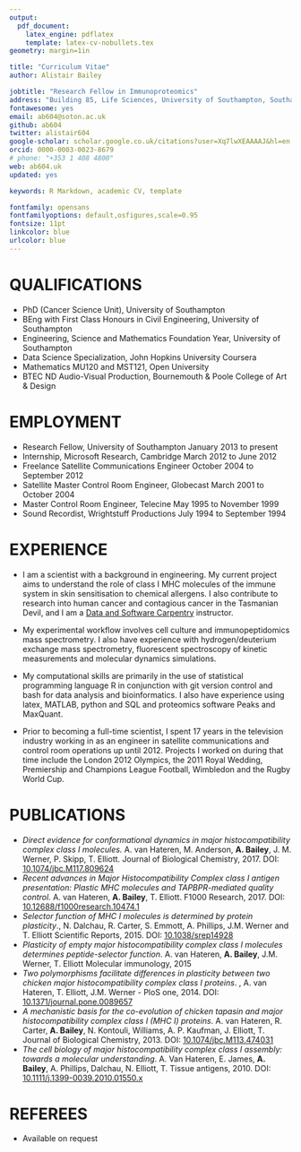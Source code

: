 ```yaml
---
output: 
  pdf_document:
    latex_engine: pdflatex
    template: latex-cv-nobullets.tex
geometry: margin=1in

title: "Curriculum Vitae"
author: Alistair Bailey

jobtitle: "Research Fellow in Immunoproteomics"
address: "Building 85, Life Sciences, University of Southampton, Southampton, SO17 1BJ, UK"
fontawesome: yes
email: ab604@soton.ac.uk
github: ab604
twitter: alistair604
google-scholar: scholar.google.co.uk/citations?user=Xq7lwXEAAAAJ&hl=en
orcid: 0000-0003-0023-8679
# phone: "+353 1 408 4800"
web: ab604.uk
updated: yes

keywords: R Markdown, academic CV, template

fontfamily: opensans
fontfamilyoptions: default,osfigures,scale=0.95
fontsize: 11pt
linkcolor: blue
urlcolor: blue
---
```


# QUALIFICATIONS

+ PhD (Cancer Science Unit), \hfill University of Southampton
+ BEng with First Class Honours in Civil Engineering, \hfill University of Southampton
+ Engineering, Science and Mathematics Foundation Year, \hfill University of Southampton
+ Data Science Specialization, \hfill John Hopkins University Coursera
+ Mathematics MU120 and MST121, \hfill Open University
+ BTEC ND Audio-Visual Production, \hfill Bournemouth & Poole College of Art & Design


# EMPLOYMENT

+ Research Fellow, University of Southampton  \hfill January 2013 to present 
+ Internship, Microsoft Research, Cambridge \hfill March 2012 to June 2012
+ Freelance Satellite Communications Engineer \hfill October 2004 to September 2012 
+ Satellite Master Control Room Engineer, Globecast \hfill March 2001 to October 2004
+ Master Control Room Engineer, Telecine \hfill May 1995 to November 1999
+ Sound Recordist, Wrightstuff Productions \hfill July 1994 to September 1994

# EXPERIENCE

+ I am a scientist with a background in engineering. My current project aims to 
understand the role of class I MHC molecules of the immune system in skin 
sensitisation to chemical allergens. I also contribute to research into 
human cancer and contagious cancer in the Tasmanian Devil, and I am a [Data and 
Software Carpentry](https://carpentries.org/) instructor.

+ My experimental workflow involves cell culture and immunopeptidomics mass 
spectrometry. I also have experience with hydrogen/deuterium exchange mass 
spectrometry, fluorescent spectroscopy of kinetic measurements and 
molecular dynamics simulations.

+ My computational skills are primarily in the use of statistical programming
language R in conjunction with git version control and bash for data analysis 
and bioinformatics. I also have experience using latex, MATLAB, python and SQL and
proteomics software Peaks and MaxQuant. 

+ Prior to becoming a full-time scientist, I spent 17 years in the television 
industry working in as an engineer in satellite communications and control room 
operations up until 2012. Projects I worked on during that time include the London 2012 Olympics,
the 2011 Royal Wedding, Premiership and Champions League Football, Wimbledon and the Rugby
World Cup.

\clearpage

# PUBLICATIONS

+ *Direct evidence for conformational dynamics in major histocompatibility complex class I molecules.*
A. van Hateren, M. Anderson, **A. Bailey**, J. M. Werner, P. Skipp, T. Elliott. Journal of Biological
Chemistry, 2017. DOI: [10.1074/jbc.M117.809624](https://doi.org/10.1074/jbc.M117.809624)
+ *Recent advances in Major Histocompatibility Complex class I antigen presentation: Plastic MHC
molecules and TAPBPR-mediated quality control.* \newline A. van Hateren, **A. Bailey**, T. Elliott. F1000 Research, 2017.  DOI: [10.12688/f1000research.10474.1](https://doi.org/10.12688/f1000research.10474.1)
+ *Selector function of MHC I molecules is determined by protein plasticity*.\newline \textbf{A. Bailey}, N. Dalchau, R.
Carter, S. Emmott, A. Phillips, J.M. Werner and T. Elliott Scientific Reports, 2015. DOI: [10.1038/srep14928](http://dx.doi.org/10.1038/srep14928)
+ *Plasticity of empty major histocompatibility complex class I molecules determines peptide-selector
function*. \newline A. van Hateren, **A. Bailey**, J.M. Werner, T. Elliott Molecular immunology, 2015
+ *Two polymorphisms facilitate differences in plasticity between two chicken major histocompatibility
complex class I proteins*. \newline \textbf{A. Bailey}, A. van Hateren, T. Elliott, J.M. Werner - PloS one, 2014. DOI: [10.1371/journal.pone.0089657](https://doi.org/10.1371/journal.pone.0089657)
+ *A mechanistic basis for the co-evolution of chicken tapasin and major histocompatibility complex
class I (MHC I) proteins*. \newline A. van Hateren, R. Carter, **A. Bailey**, N. Kontouli, Williams, A. P. Kaufman, J.
Elliott, T. Journal of Biological Chemistry, 2013. DOI: [10.1074/jbc.M113.474031](https://doi.org/10.1074/jbc.m113.474031)
+ *The cell biology of major histocompatibility complex class I assembly: towards a molecular understanding*. 
A. Van Hateren, E. James, **A. Bailey**, A. Phillips, Dalchau, N. Elliott, T. Tissue antigens, 2010. DOI: [10.1111/j.1399-0039.2010.01550.x](https://doi.org/10.1111/j.1399-0039.2010.01550.x)

# REFEREES

+ Available on request
